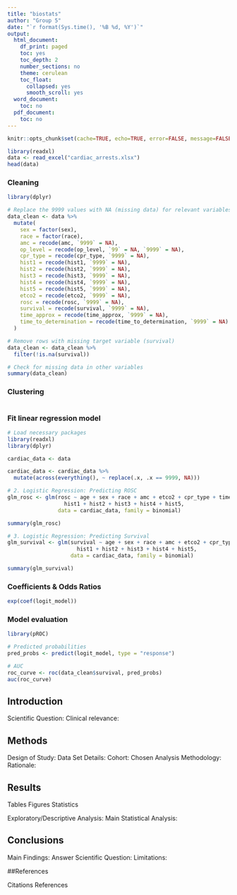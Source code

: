 ```yaml
---
title: "biostats"
author: "Group 5"
date: "`r format(Sys.time(), '%B %d, %Y')`"
output:
  html_document:
    df_print: paged
    toc: yes
    toc_depth: 2
    number_sections: no
    theme: cerulean
    toc_float:
      collapsed: yes
      smooth_scroll: yes
  word_document:
    toc: no
  pdf_document:
    toc: no
---
```


```r
knitr::opts_chunk$set(cache=TRUE, echo=TRUE, error=FALSE, message=FALSE, warning=FALSE, tidy.opts=list(width.cutoff=60),tidy=TRUE)
```

```r
library(readxl)
data <- read_excel("cardiac_arrests.xlsx")
head(data)
```

### Cleaning 
```r
library(dplyr)

# Replace the 9999 values with NA (missing data) for relevant variables
data_clean <- data %>%
  mutate(
    sex = factor(sex),
    race = factor(race),
    amc = recode(amc, `9999` = NA),
    op_level = recode(op_level, `99` = NA, `9999` = NA),
    cpr_type = recode(cpr_type, `9999` = NA),
    hist1 = recode(hist1, `9999` = NA),
    hist2 = recode(hist2, `9999` = NA),
    hist3 = recode(hist3, `9999` = NA),
    hist4 = recode(hist4, `9999` = NA),
    hist5 = recode(hist5, `9999` = NA),
    etco2 = recode(etco2, `9999` = NA),
    rosc = recode(rosc, `9999` = NA),
    survival = recode(survival, `9999` = NA),
    time_approx = recode(time_approx, `9999` = NA),
    time_to_determination = recode(time_to_determination, `9999` = NA)
  )

# Remove rows with missing target variable (survival)
data_clean <- data_clean %>%
  filter(!is.na(survival))

# Check for missing data in other variables
summary(data_clean)
```

### Clustering 
```r

```


### Fit linear regression model 
```r
# Load necessary packages
library(readxl)
library(dplyr)

cardiac_data <- data 

cardiac_data <- cardiac_data %>%
  mutate(across(everything(), ~ replace(.x, .x == 9999, NA)))

# 2. Logistic Regression: Predicting ROSC
glm_rosc <- glm(rosc ~ age + sex + race + amc + etco2 + cpr_type + time_to_determination +
                  hist1 + hist2 + hist3 + hist4 + hist5,
                data = cardiac_data, family = binomial)

summary(glm_rosc)

# 3. Logistic Regression: Predicting Survival
glm_survival <- glm(survival ~ age + sex + race + amc + etco2 + cpr_type + time_to_determination +
                      hist1 + hist2 + hist3 + hist4 + hist5,
                    data = cardiac_data, family = binomial)

summary(glm_survival)
```



### Coefficients & Odds Ratios 
```r
exp(coef(logit_model))
```

### Model evaluation 
```r
library(pROC)

# Predicted probabilities
pred_probs <- predict(logit_model, type = "response")

# AUC
roc_curve <- roc(data_clean$survival, pred_probs)
auc(roc_curve)
```

## Introduction

Scientific Question:
Clinical relevance:

## Methods

Design of Study:
Data Set Details:
Cohort:
Chosen Analysis Methodology:
Rationale:

## Results

Tables
Figures
Statistics

Exploratory/Descriptive Analysis:
Main Statistical Analysis:

## Conclusions

Main Findings:
Answer Scientific Question:
Limitations:

##References

Citations
References